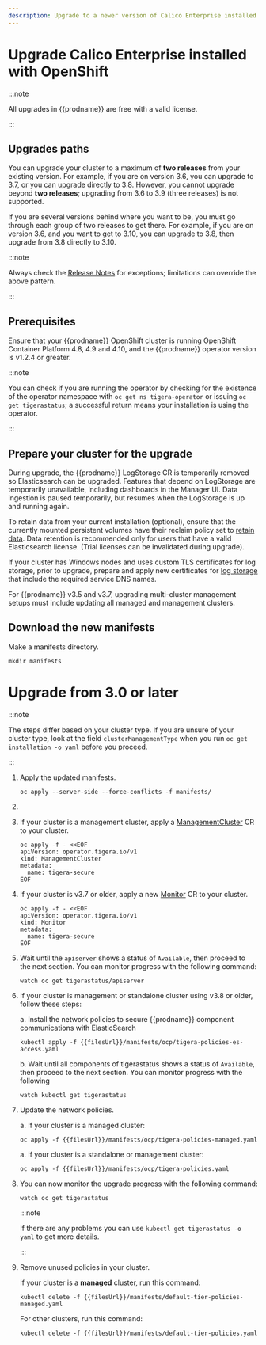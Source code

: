 ```yaml
---
description: Upgrade to a newer version of Calico Enterprise installed with OpenShift.
---
```


# Upgrade Calico Enterprise installed with OpenShift


:::note

All upgrades in {{prodname}} are free with a valid license.

:::

## Upgrades paths

You can upgrade your cluster to a maximum of **two releases** from your existing version. For example, if you are on version 3.6, you can upgrade to 3.7, or you can upgrade directly to 3.8. However, you cannot upgrade beyond **two releases**; upgrading from 3.6 to 3.9 (three releases) is not supported.

If you are several versions behind where you want to be, you must go through each group of two releases to get there. For example, if you are on version 3.6, and you want to get to 3.10, you can upgrade to 3.8, then upgrade from 3.8 directly to 3.10.

:::note

Always check the [Release Notes](../../../release-notes/index.mdx) for exceptions; limitations can override the above pattern.

:::

## Prerequisites

Ensure that your {{prodname}} OpenShift cluster is running OpenShift Container Platform
4.8, 4.9 and 4.10, and the {{prodname}} operator version is v1.2.4 or greater.

:::note

You can check if you are running the operator by checking for the existence of the operator namespace
with `oc get ns tigera-operator` or issuing `oc get tigerastatus`; a successful return means your installation is
using the operator.

:::

## Prepare your cluster for the upgrade

During upgrade, the {{prodname}} LogStorage CR is temporarily removed so Elasticsearch can be upgraded. Features
that depend on LogStorage are temporarily unavailable, including dashboards in the Manager UI. Data ingestion is paused
temporarily, but resumes when the LogStorage is up and running again.

To retain data from your current installation (optional), ensure that the currently mounted persistent volumes
have their reclaim policy set to [retain data](https://kubernetes.io/docs/tasks/administer-cluster/change-pv-reclaim-policy/).
Data retention is recommended only for users that have a valid Elasticsearch license. (Trial licenses can be invalidated
during upgrade).

If your cluster has Windows nodes and uses custom TLS certificates for log storage, prior to upgrade, prepare and apply new certificates for [log storage](../../../operations/comms/log-storage-tls.mdx) that include the required service DNS names.

For {{prodname}} v3.5 and v3.7, upgrading multi-cluster management setups must include updating all managed and management clusters.

## Download the new manifests

Make a manifests directory.

```batch
mkdir manifests
```

<OpenshiftManifests />

# Upgrade from 3.0 or later

:::note

The steps differ based on your cluster type. If you are unsure of your cluster type, look at the field `clusterManagementType` when you run `oc get installation -o yaml` before you proceed.

:::

1. Apply the updated manifests.

   ```batch
   oc apply --server-side --force-conflicts -f manifests/
   ```

1. <OpenShiftPrometheusOperator operation='upgrade' />

1. If your cluster is a management cluster, apply a [ManagementCluster](../../../reference/installation/api.mdx#operator.tigera.io/v1.ManagementCluster)
   CR to your cluster.

   ```batch
   oc apply -f - <<EOF
   apiVersion: operator.tigera.io/v1
   kind: ManagementCluster
   metadata:
     name: tigera-secure
   EOF
   ```

1. If your cluster is v3.7 or older, apply a new [Monitor](../../../reference/installation/api.mdx#operator.tigera.io/v1.Monitor)
   CR to your cluster.

   ```batch
   oc apply -f - <<EOF
   apiVersion: operator.tigera.io/v1
   kind: Monitor
   metadata:
     name: tigera-secure
   EOF
   ```

1. Wait until the `apiserver` shows a status of `Available`, then proceed to the next section. You can monitor progress with the following command:

   ```batch
   watch oc get tigerastatus/apiserver
   ```

1. If your cluster is management or standalone cluster using v3.8 or older, follow these steps:

   a. Install the network policies to secure {{prodname}} component communications with ElasticSearch

   ```batch
   kubectl apply -f {{filesUrl}}/manifests/ocp/tigera-policies-es-access.yaml
   ```

   b. Wait until all components of tigerastatus shows a status of `Available`, then proceed to the next section. You can monitor progress with the following

   ```batch
   watch kubectl get tigerastatus
   ```

1. Update the network policies.

   a. If your cluster is a managed cluster:

   ```batch
   oc apply -f {{filesUrl}}/manifests/ocp/tigera-policies-managed.yaml
   ```

   a. If your cluster is a standalone or management cluster:

   ```batch
   oc apply -f {{filesUrl}}/manifests/ocp/tigera-policies.yaml
   ```

1. You can now monitor the upgrade progress with the following command:

   ```batch
   watch oc get tigerastatus
   ```

   :::note

   If there are any problems you can use `kubectl get tigerastatus -o yaml` to get more details.

   :::

1. Remove unused policies in your cluster.

   If your cluster is a **managed** cluster, run this command:

   ```batch
   kubectl delete -f {{filesUrl}}/manifests/default-tier-policies-managed.yaml
   ```

   For other clusters, run this command:

   ```batch
   kubectl delete -f {{filesUrl}}/manifests/default-tier-policies.yaml
   ```
